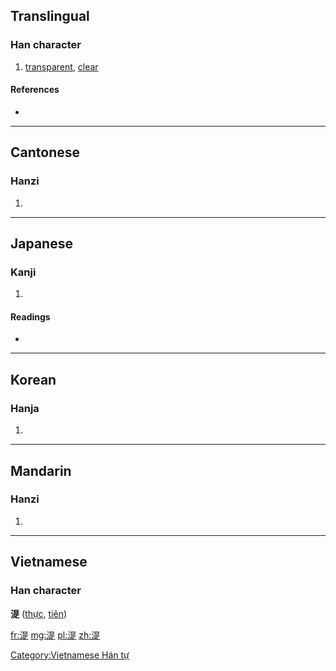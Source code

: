==Translingual==

===Han character===
{{Han char|rn=85|rad=水|as=09|sn=12|four=3618<sub>1</sub>|canj=水日一人 (EAMO)}}

# [[transparent]], [[clear]]

====References====
* {{Han ref|kx=0637.180|dkj=17847|dj=1044.130|hdz=31673.110|uh=6E5C|ud=28252|bh=DA41|bd=55873}}

----

==Cantonese==

===Hanzi===
{{yue-hanzi|jyut=|y=jik6}}

# {{defn|lang=yue|sort=水09}}

----

==Japanese==

===Kanji===
{{ja-kanji|grade=|rs=水09}}

# {{defn|lang=ja|sort=水09}}

====Readings====
* {{ja-readings|on=[[しょく]] (shoku), [[じき]] (jiki)|kun=[[きよい]] (kiyoi)}}

----

==Korean==

===Hanja===
{{ko-hanja|hangeul=식|eumhun=|rv=sik|mr=sik|y=sik}}

# {{defn|lang=ko|sort=水09}}

----

==Mandarin==

===Hanzi===
{{cmn-hanzi|pin=[[chēng]] ([[cheng1]]), [[shí]] ([[shi2]]), [[zhēn]] ([[zhen1]])|wg=ch'eng<sup>1</sup>, shih<sup>2</sup>, chen<sup>1</sup>}}
#{{defn|lang=cmn|sort=水09}}

----

==Vietnamese==
===Han character===
'''湜''' ([[thực]], [[tiên]])

[[Category:Vietnamese Hán tự]]

[[fr:湜]]
[[mg:湜]]
[[pl:湜]]
[[zh:湜]]